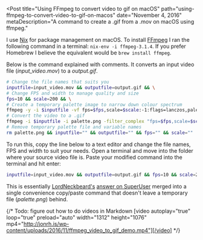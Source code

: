 
<Post
  title="Using FFmpeg to convert video to gif on macOS"
  path="using-ffmpeg-to-convert-video-to-gif-on-macos"
  date="November 4, 2016"
  metaDescription="A command to create a .gif from a .mov on macOS using
  ffmpeg."
>

I use [Nix][nix] for package management on macOS. To install [FFmpeg][ffmpeg] I ran the following
command in a terminal: `nix-env -i ffmpeg-3.1.4`. If you prefer Homebrew I believe the equivalent
would be `brew install ffmpeg`.

Below is the command explained with comments. It converts an input video file (*input_video.mov*)
to a *output.gif*.

```bash
# Change the file names that suits you
inputfile=input_video.mov && outputfile=output.gif && \
# Change FPS and width to manage quality and size
fps=10 && scale=200 && \
# Create a temporary palette image to narrow down colour spectrum
ffmpeg -y -i $inputfile -vf fps=$fps,scale=$scale:-1:flags=lanczos,palettegen palette.png && \
# Convert the video to a .gif
ffmpeg -i $inputfile -i palette.png -filter_complex "fps=$fps,scale=$scale:-1:flags=lanczos[x];[x][1:v]paletteuse" $outputfile && \
# Remove temporary palette file and variable names
rm palette.png && inputfile="" && outputfile="" && fps="" && scale=""
```

To run this, copy the line below to a text editor and change the file names, FPS and width to suit
your needs. Open a terminal and move into the folder where your source video file is. Paste your
modified command into the terminal and hit enter:

```bash
inputfile=input_video.mov && outputfile=output.gif && fps=10 && scale=200 && ffmpeg -y -i $inputfile -vf fps=$fps,scale=$scale:-1:flags=lanczos,palettegen palette.png && ffmpeg -i $inputfile -i palette.png -filter_complex "fps=$fps,scale=$scale:-1:flags=lanczos[x];[x][1:v]paletteuse" $outputfile && rm palette.png && inputfile="" && outputfile="" && fps="" && scale=""
```

This is essentially [LordNeckbeard's][lordneckbeard] [answer on SuperUser][soa] merged into a
single convenience copy/paste command that doesn't leave a temporary file (*palette.png*) behind.

{/* Todo: figure out how to do videos in Markdown
[video autoplay="true" loop="true" preload="auto" width="1312" height="1076" mp4="http://jonrh.is/wp-content/uploads/2016/11/ffmpeg_video_to_gif_demo.mp4"][/video]
*/}


[nix]: https://nixos.org/nix/
[ffmpeg]: https://ffmpeg.org/
[lordneckbeard]: http://superuser.com/users/110524/lordneckbeard
[soa]: http://superuser.com/a/556031

</Post>
